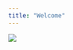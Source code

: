 ```yaml
---
title: "Welcome"
---
```


![](https://media4.giphy.com/media/v1.Y2lkPTc5MGI3NjExY3UxZnJiYjc0cjR6cHU0a3Z2YTkwYW1id2M1NG0xajJpMWliYXJzZCZlcD12MV9pbnRlcm5hbF9naWZfYnlfaWQmY3Q9Zw/ypqHf6pQ5kQEg/giphy.gif)